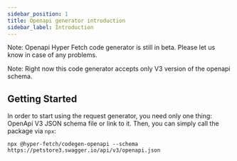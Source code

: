 ```yaml
---
sidebar_position: 1
title: Openapi generator introduction
sidebar_label: Introduction
---
```


Note: Openapi Hyper Fetch code generator is still in beta. Please let us know in case of any problems.

Note: Right now this code generator accepts only V3 version of the openapi schema.

## Getting Started

In order to start using the request generator, you need only one thing: OpenApi V3 JSON schema file or link to it. Then,
you can simply call the package via `npx`:

```tsx
npx @hyper-fetch/codegen-openapi --schema https://petstore3.swagger.io/api/v3/openapi.json
```

